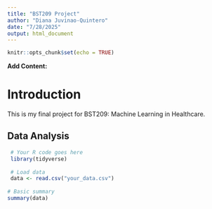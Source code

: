 ```yaml
---
title: "BST209 Project"
author: "Diana Juvinao-Quintero"
date: "7/28/2025"
output: html_document
---
```


```r
knitr::opts_chunk$set(echo = TRUE)
```


**Add Content:**

# Introduction
   
This is my final project for BST209: Machine Learning in Healthcare.
   
## Data Analysis
   
```r
 # Your R code goes here
 library(tidyverse)
   
 # Load data
 data <- read.csv("your_data.csv")
   
# Basic summary
summary(data)
```